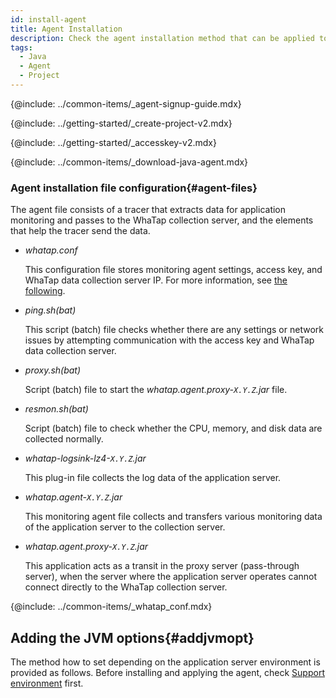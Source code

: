 ```yaml
---
id: install-agent
title: Agent Installation
description: Check the agent installation method that can be applied to all application servers running in the JVM environment.
tags:
  - Java
  - Agent
  - Project
---
```



{@include: ../common-items/_agent-signup-guide.mdx}   

<Youtube ko='2ypjaWhN_VY' en='MnWbsoXw4VE' ja='MnWbsoXw4VE' />

{@include: ../getting-started/_create-project-v2.mdx} 

{@include: ../getting-started/_accesskey-v2.mdx} 

{@include: ../common-items/_download-java-agent.mdx}

### Agent installation file configuration{#agent-files}

The agent file consists of a tracer that extracts data for application monitoring and passes to the WhaTap collection server, and the elements that help the tracer send the data.

- _whatap.conf_

  This configuration file stores monitoring agent settings, access key, and WhaTap data collection server IP. For more information, see [the following](set-agent).

- _ping.sh(bat)_

  This script (batch) file checks whether there are any settings or network issues by attempting communication with the access key and WhaTap data collection server.

- _proxy.sh(bat)_

  Script (batch) file to start the _whatap.agent.proxy-`X.Y.Z`.jar_ file.

- _resmon.sh(bat)_

  Script (batch) file to check whether the CPU, memory, and disk data are collected normally.

- _whatap-logsink-lz4-`X.Y.Z`.jar_

  This plug-in file collects the log data of the application server.

- _whatap.agent-`X.Y.Z`.jar_

  This monitoring agent file collects and transfers various monitoring data of the application server to the collection server.

- _whatap.agent.proxy-`X.Y.Z`.jar_

  This application acts as a transit in the proxy server (pass-through server), when the server where the application server operates cannot connect directly to the WhaTap collection server.

{@include: ../common-items/_whatap_conf.mdx}

## Adding the JVM options{#addjvmopt}

The method how to set depending on the application server environment is provided as follows. Before installing and applying the agent, check [Support environment](supported-spec) first.

<DocCardList/>
